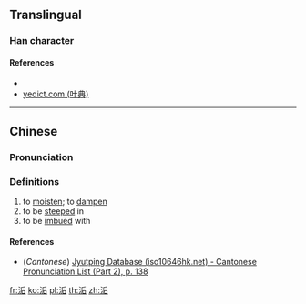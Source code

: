 {{character info/new}}
==Translingual==

===Han character===
{{Han char|rn=85|rad=水|as=06|sn=9|four=32161|canj=EHMR|ids=⿰氵后}}

====References====
* {{Han ref|kx=0619.260|dkj=17361|dj=1014.170|hdz=31611.040|uh=6D09|ud=27913|bh=CFAC|bd=53164}}
* [http://yedict.com/htm/6D/6D09.htm yedict.com (叶典)]

----

==Chinese==
{{zh-forms}}

===Pronunciation===
{{zh-pron
|m=hòu
|c=hau6
|mc=
|oc=
|ma=
|cat=v
}}

===Definitions===
{{zh-hanzi}}

# to [[moist]]en; to [[damp]]en
# to be [[steep]]ed in
# to be [[imbue]]d with

====References====
* (''Cantonese'') [http://www.iso10646hk.net/jp/document/download.jsp Jyutping Database (iso10646hk.net) - Cantonese Pronunciation List (Part 2), p. 138]

[[fr:洉]]
[[ko:洉]]
[[pl:洉]]
[[th:洉]]
[[zh:洉]]